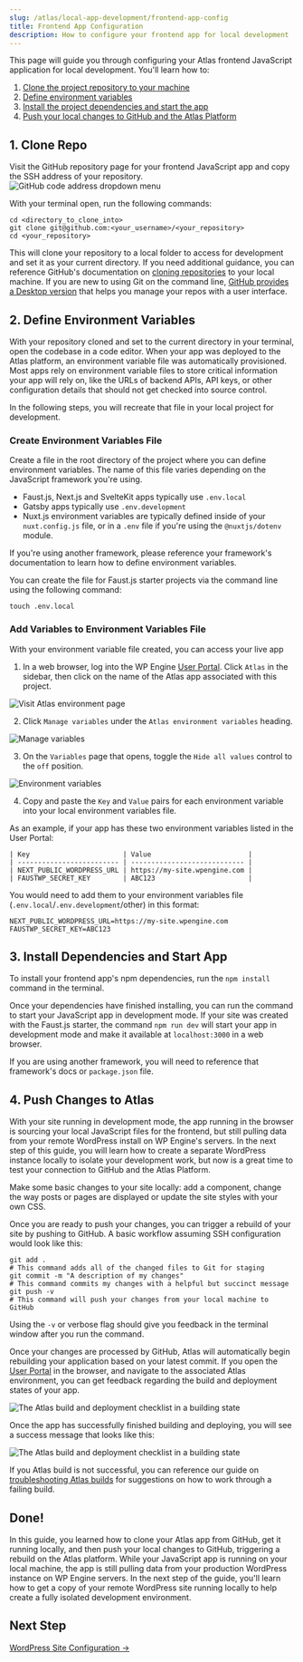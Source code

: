 ```yaml
---
slug: /atlas/local-app-development/frontend-app-config
title: Frontend App Configuration
description: How to configure your frontend app for local development
---
```


This page will guide you through configuring your Atlas frontend JavaScript application for local development. You'll learn how to:

1. [Clone the project repository to your machine](#1--clone-repo)
1. [Define environment variables](#2--define-environment-variables)
1. [Install the project dependencies and start the app](#3--install-dependencies-and-start-app)
1. [Push your local changes to GitHub and the Atlas Platform](#4--push-changes-to-atlas)

## 1. Clone Repo

Visit the GitHub repository page for your frontend JavaScript app and copy the SSH address of your repository.  
![GitHub code address dropdown menu](./assets/img/github-code-dropdown.png)

With your terminal open, run the following commands: 
```
cd <directory_to_clone_into>
git clone git@github.com:<your_username>/<your_repository>
cd <your_repository>
``` 
This will clone your repository to a local folder to access for development and set it as your current directory. If you need additional guidance, you can reference GitHub's documentation on [cloning repositories](https://docs.github.com/en/repositories/creating-and-managing-repositories/cloning-a-repository) to your local machine. If you are new to using Git on the command line, [GitHub provides a Desktop version](https://desktop.github.com/) that helps you manage your repos with a user interface. 

## 2. Define Environment Variables

With your repository cloned and set to the current directory in your terminal, open the codebase in a code editor. When your app was deployed to the Atlas platform, an environment variable file was automatically provisioned. Most apps rely on environment variable files to store critical information your app will rely on, like the URLs of backend APIs, API keys, or other configuration details that should not get checked into source control. 

In the following steps, you will recreate that file in your local project for development.

### Create Environment Variables File

Create a file in the root directory of the project where you can define environment variables. The name of this file varies depending on the JavaScript framework you're using.

- Faust.js, Next.js and SvelteKit apps typically use `.env.local`
- Gatsby apps typically use `.env.development`
- Nuxt.js environment variables are typically defined inside of your `nuxt.config.js` file, or in a `.env` file if you're using the `@nuxtjs/dotenv` module.

If you're using another framework, please reference your framework's documentation to learn how to define environment variables.

You can create the file for Faust.js starter projects via the command line using the following command:
```
touch .env.local
```

### Add Variables to Environment Variables File

With your environment variable file created, you can access your live app 

1. In a web browser, log into the WP Engine [User Portal](https://my.wpengine.com/atlas). Click `Atlas` in the sidebar, then click on the name of the Atlas app associated with this project.

![Visit Atlas environment page](./assets/img/enter-atlas-env.png)

2. Click `Manage variables` under the `Atlas environment variables` heading.

![Manage variables](./assets/img/manage-variables.png)

3. On the `Variables` page that opens, toggle the `Hide all values` control to the `off` position.

![Environment variables](./assets/img/environment-variables.png)

4. Copy and paste the `Key` and `Value` pairs for each environment variable into your local environment variables file.

As an example, if your app has these two environment variables listed in the User Portal:

```
| Key                       | Value                        |
| ------------------------- | ---------------------------- |
| NEXT_PUBLIC_WORDPRESS_URL | https://my-site.wpengine.com |
| FAUSTWP_SECRET_KEY        | ABC123                       |
```

You would need to add them to your environment variables file (`.env.local`/`.env.development`/other) in this format:

```
NEXT_PUBLIC_WORDPRESS_URL=https://my-site.wpengine.com
FAUSTWP_SECRET_KEY=ABC123
```

## 3. Install Dependencies and Start App

To install your frontend app's npm dependencies, run the `npm install` command in the terminal.

Once your dependencies have finished installing, you can run the command to start your JavaScript app in development mode. If your site was created with the Faust.js starter, the command `npm run dev` will start your app in development mode and make it available at `localhost:3000` in a web browser. 

If you are using another framework, you will need to reference that framework's docs or `package.json` file.

## 4. Push Changes to Atlas

With your site running in development mode, the app running in the browser is sourcing your local JavaScript files for the frontend, but still pulling data from your remote WordPress install on WP Engine's servers. In the next step of this guide, you will learn how to create a separate WordPress instance locally to isolate your development work, but now is a great time to test your connection to GitHub and the Atlas Platform.

Make some basic changes to your site locally: add a component, change the way posts or pages are displayed or update the site styles with your own CSS.

Once you are ready to push your changes, you can trigger a rebuild of your site by pushing to GitHub. A basic workflow assuming SSH configuration would look like this:

```
git add .
# This command adds all of the changed files to Git for staging
git commit -m "A description of my changes"
# This command commits my changes with a helpful but succinct message
git push -v 
# This command will push your changes from your local machine to GitHub
```
Using the `-v` or verbose flag should give you feedback in the terminal window after you run the command. 

Once your changes are processed by GitHub, Atlas will automatically begin rebuilding your application based on your latest commit. If you open the [User Portal](https://my.wpengine.com/atlas) in the browser, and navigate to the associated Atlas environment, you can get feedback regarding the build and deployment states of your app. 

![The Atlas build and deployment checklist in a building state](./assets/img/atlas-deploy-checklist-building.png)

Once the app has successfully finished building and deploying, you will see a success message that looks like this:

![The Atlas build and deployment checklist in a building state](./assets/img/atlas-deploy-checklist-success.png)

If you Atlas build is not successful, you can reference our guide on [troubleshooting Atlas builds](../additional-guides/troubleshooting-builds.mdx) for suggestions on how to work through a failing build.

## Done!

In this guide, you learned how to clone your Atlas app from GitHub, get it running locally, and then push your local changes to GitHub, triggering a rebuild on the Atlas platform. While your JavaScript app is running on your local machine, the app is still pulling data from your production WordPress instance on WP Engine servers. In the next step of the guide, you'll learn how to get a copy of your remote WordPress site running locally to help create a fully isolated development environment.

## Next Step

[WordPress Site Configuration &#8594;](./wordpress-site-config)
